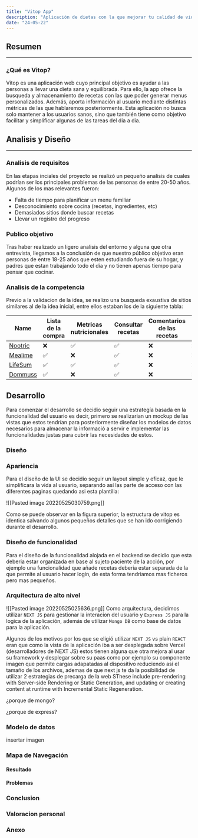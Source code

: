 ```yaml
---
title: "Vitop App"
description: "Aplicación de dietas con la que mejorar tu calidad de vida"
date: "24-05-22"
---
```


## Resumen
---

### ¿Qué es Vitop?
Vitop es una aplicación web cuyo principal objetivo es ayudar a las personas a llevar una dieta sana y equilibrada. Para ello, la app ofrece la busqueda y almacenamiento de recetas con las que poder generar menus personalizados. Además, aporta información al usuario mediante distintas métricas de las que hablaremos posteriormente.
Esta aplicación no busca solo mantener a los usuarios sanos, sino que también tiene como objetivo facilitar y simplificar algunas de las tareas del dia a dia.


## Analisis y Diseño
---
### Analisis de requisitos
En las etapas inciales del proyecto se realizó un pequeño analisis de cuales podrían ser los principales problemas de las personas de entre 20-50 años.
Algunos de los mas relevantes fueron:
- Falta de tiempo para planificar un menu familiar
- Desconocimiento sobre cocina (recetas, ingredientes, etc)
- Demasiados sitios donde buscar recetas 
- Llevar un registro del progreso

### Publico objetivo
Tras haber realizado un ligero analisis del entorno y alguna que otra entrevista, llegamos a la conclusión de que nuestro público objetivo eran personas de entre 18-25 años que esten estudiando fuera de su hogar, y padres que estan trabajando todo el día y no tienen apenas tiempo para pensar que cocinar.

### Analisis de la competencia
Previo a la validacion de la idea, se realizo una busqueda exaustiva de sitios similares al de la idea inicial, entre ellos estaban los de la siguiente tabla:

| Name | Lista de la compra | Metricas nutricionales | Consultar recetas | Comentarios de las recetas | Price|
| ---- | ---- | ---- | ---- | ---- | ---- |
| [Nootric](https://www.nootric.com/es) | ❌ | ✅ | ✅ | ❌ | ❌ | 
| [Mealime](https://www.mealime.com/) | ✅ | ❌ | ✅ | ❌ | ❌ |
| [LifeSum](https://lifesum.com/es) | ✅ | ✅ | ✅ | ❌ | ❌ |
| [Dommuss](https://www.dommuss.com/) | ✅ | ❌ | ✅ | ❌ | ❌ |

## Desarrollo
Para comenzar el desarrollo se decidio seguir una estrategía basada en la funcionalidad del usuario es decir, primero se realizarian un mockup de las vistas que estos tendrían para posteriormente diseñar los modelos de datos necesarios para almacenar la informació a servir e implementar las funcionalidades justas para cubrir las necesidades de estos.

### Diseño
### Apariencia
Para el diseño de la UI se decidio seguir un layout simple y eficaz, que le simplificara la vida al usuario, separando así las parte de acceso con las diferentes paginas quedando asi esta plantilla:

![[Pasted image 20220525030759.png]]

Como se puede observar en la figura superior, la estructura de vitop es identica salvando algunos pequeños detalles que se han ido corrigiendo durante el desarrollo.

### Diseño de funcionalidad
Para el diseño de la funcionalidad alojada en el backend se decidio que esta deberia estar organizada en base al sujeto paciente de la acción, por ejemplo una funcionalidad que añade recetas deberia estar separada de la que permite al usuario hacer login, de esta forma tendriamos mas ficheros pero mas pequeños.


### Arquitectura de alto nivel
![[Pasted image 20220525025636.png]]
Como arquitectura, decidimos utilizar `NEXT JS` para gestionar la interacion del usuario y `Express JS` para la logica de la aplicación, además de utilizar `Mongo DB` como base de datos para la aplicación.

Algunos de los motivos por los que se eligió utilizar `NEXT JS` vs plain `REACT` eran que como la vista de la aplicación iba a ser desplegada sobre Vercel (desarrolladores de NEXT JS) estos tienen alguna que otra mejora al usar su framework y desplegar sobre su paas como por ejemplo su componente imagen que permite cargas adapatadas al dispositivo reduciendo asi el tamaño de los archivos, ademas de que next js te da la posibilidad de utilizar 2 estrategias de precarga de la web SThese include pre-rendering with Server-side Rendering or Static Generation, and updating or creating content at runtime with Incremental Static Regeneration.

¿porque de mongo?

¿porque de express?

### Modelo de datos
insertar imagen



### Mapa de Navegación



#### Resultado
#### Problemas


### Conclusion
### Valoracion personal

### Anexo
